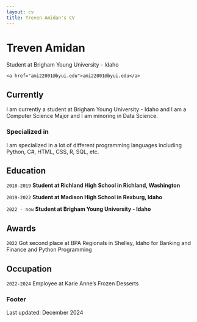 ```yaml
---
layout: cv
title: Treven Amidan's CV
---
```


# Treven Amidan
Student at Brigham Young University - Idaho

<div id="webaddress">
    <a href="ami22001@byui.edu">ami22001@byui.edu</a>
</div>


## Currently

I am currently a student at Brigham Young University - Idaho and I am a Computer Science Major and I am minoring in Data Science.

### Specialized in

I am specialized in a lot of different programming languages including Python, C#, HTML, CSS, R, SQL, etc.



## Education

`2018-2019`
__Student at Richland High School in Richland, Washington__

`2019-2022`
__Student at Madison High School in Rexburg, Idaho__

`2022 - now`
__Student at Brigham Young University - Idaho__



## Awards

`2022`
Got second place at BPA Regionals in Shelley, Idaho for Banking and Finance and Python Programming



## Occupation

`2022-2024`
Employee at Karie Anne's Frozen Desserts


### Footer

Last updated: December 2024